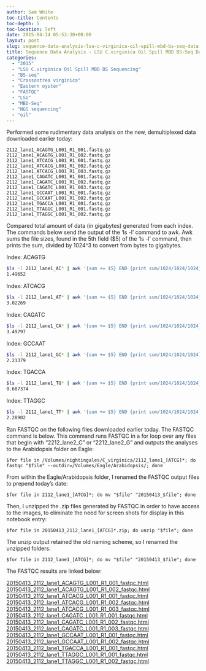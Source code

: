 ```yaml
---
author: Sam White
toc-title: Contents
toc-depth: 5
toc-location: left
date: 2015-04-14 05:53:30+00:00
layout: post
slug: sequence-data-analysis-lsu-c-virginica-oil-spill-mbd-bs-seq-data
title: Sequence Data Analysis - LSU C.virginica Oil Spill MBD BS-Seq Data
categories:
  - "2015"
  - "LSU C.virginica Oil Spill MBD BS Sequencing"
  - "BS-seq"
  - "Crassostrea virginica"
  - "Eastern oyster"
  - "FASTQC"
  - "LSU"
  - "MBD-Seq"
  - "NGS sequencing"
  - "oil"
---
```


Performed some rudimentary data analysis on the new, demultiplexed data downloaded earlier today:

```
2112_lane1_ACAGTG_L001_R1_001.fastq.gz
2112_lane1_ACAGTG_L001_R1_002.fastq.gz
2112_lane1_ATCACG_L001_R1_001.fastq.gz
2112_lane1_ATCACG_L001_R1_002.fastq.gz
2112_lane1_ATCACG_L001_R1_003.fastq.gz
2112_lane1_CAGATC_L001_R1_001.fastq.gz
2112_lane1_CAGATC_L001_R1_002.fastq.gz
2112_lane1_CAGATC_L001_R1_003.fastq.gz
2112_lane1_GCCAAT_L001_R1_001.fastq.gz
2112_lane1_GCCAAT_L001_R1_002.fastq.gz
2112_lane1_TGACCA_L001_R1_001.fastq.gz
2112_lane1_TTAGGC_L001_R1_001.fastq.gz
2112_lane1_TTAGGC_L001_R1_002.fastq.gz
```


Compared total amount of data (in gigabytes) generated from each index. The commands below send the output of the 'ls -l' command to awk. Awk sums the file sizes, found in the 5th field ($5) of the 'ls -l' command, then prints the sum, divided by 1024^3 to convert from bytes to gigabytes.

Index: ACAGTG

```bash
$ls -l 2112_lane1_AC* | awk '{sum += $5} END {print sum/1024/1024/1024}'
1.49652
```



Index: ATCACG

```bash
$ls -l 2112_lane1_AT* | awk '{sum += $5} END {print sum/1024/1024/1024}'
3.02269
```



Index: CAGATC

```bash
$ls -l 2112_lane1_CA* | awk '{sum += $5} END {print sum/1024/1024/1024}'
3.49797
```



Index: GCCAAT

```bash
$ls -l 2112_lane1_GC* | awk '{sum += $5} END {print sum/1024/1024/1024}'
2.21379
```



Index: TGACCA

```bash
$ls -l 2112_lane1_TG* | awk '{sum += $5} END {print sum/1024/1024/1024}'
0.687374
```



Index: TTAGGC

```bash
$ls -l 2112_lane1_TT* | awk '{sum += $5} END {print sum/1024/1024/1024}'
2.28902
```



Ran FASTQC on the following files downloaded earlier today. The FASTQC command is below. This command runs FASTQC in a for loop over any files that begin with "2212_lane2_C" or "2212_lane2_G" and outputs the analyses to the Arabidopsis folder on Eagle:

`$for file in /Volumes/nightingales/C_virginica/2112_lane1_[ATCG]*; do fastqc "$file" --outdir=/Volumes/Eagle/Arabidopsis/; done`



From within the Eagle/Arabidopsis folder, I renamed the FASTQC output files to prepend today's date:

`$for file in 2112_lane1_[ATCG]*; do mv "$file" "20150413_$file"; done`



Then, I unzipped the .zip files generated by FASTQC in order to have access to the images, to eliminate the need for screen shots for display in this notebook entry:

`$for file in 20150413_2112_lane1_[ATCG]*.zip; do unzip "$file"; done`



The unzip output retained the old naming scheme, so I renamed the unzipped folders:

`$for file in 2112_lane1_[ATCG]*; do mv "$file" "20150413_$file"; done`



The FASTQC results are linked below:

[20150413_2112_lane1_ACAGTG_L001_R1_001_fastqc.html](https://eagle.fish.washington.edu/Arabidopsis/20150413_2112_lane1_ACAGTG_L001_R1_001_fastqc.html)
[20150413_2112_lane1_ACAGTG_L001_R1_002_fastqc.html](https://eagle.fish.washington.edu/Arabidopsis/20150413_2112_lane1_ACAGTG_L001_R1_002_fastqc.html)
[20150413_2112_lane1_ATCACG_L001_R1_001_fastqc.html](https://eagle.fish.washington.edu/Arabidopsis/20150413_2112_lane1_ATCACG_L001_R1_001_fastqc.html)
[20150413_2112_lane1_ATCACG_L001_R1_002_fastqc.html](https://eagle.fish.washington.edu/Arabidopsis/20150413_2112_lane1_ATCACG_L001_R1_002_fastqc.html)
[20150413_2112_lane1_ATCACG_L001_R1_003_fastqc.html](https://eagle.fish.washington.edu/Arabidopsis/20150413_2112_lane1_ATCACG_L001_R1_003_fastqc.html)
[20150413_2112_lane1_CAGATC_L001_R1_001_fastqc.html](https://eagle.fish.washington.edu/Arabidopsis/20150413_2112_lane1_CAGATC_L001_R1_001_fastqc.html)
[20150413_2112_lane1_CAGATC_L001_R1_002_fastqc.html](https://eagle.fish.washington.edu/Arabidopsis/20150413_2112_lane1_CAGATC_L001_R1_002_fastqc.html)
[20150413_2112_lane1_CAGATC_L001_R1_003_fastqc.html](https://eagle.fish.washington.edu/Arabidopsis/20150413_2112_lane1_CAGATC_L001_R1_003_fastqc.html)
[20150413_2112_lane1_GCCAAT_L001_R1_001_fastqc.html](https://eagle.fish.washington.edu/Arabidopsis/20150413_2112_lane1_GCCAAT_L001_R1_001_fastqc.html)
[20150413_2112_lane1_GCCAAT_L001_R1_002_fastqc.html](https://eagle.fish.washington.edu/Arabidopsis/20150413_2112_lane1_GCCAAT_L001_R1_002_fastqc.html)
[20150413_2112_lane1_TGACCA_L001_R1_001_fastqc.html](https://eagle.fish.washington.edu/Arabidopsis/20150413_2112_lane1_TGACCA_L001_R1_001_fastqc.html)
[20150413_2112_lane1_TTAGGC_L001_R1_001_fastqc.html](https://eagle.fish.washington.edu/Arabidopsis/20150413_2112_lane1_TTAGGC_L001_R1_001_fastqc.html)
[20150413_2112_lane1_TTAGGC_L001_R1_002_fastqc.html](https://eagle.fish.washington.edu/Arabidopsis/20150413_2112_lane1_TTAGGC_L001_R1_002_fastqc.html)


